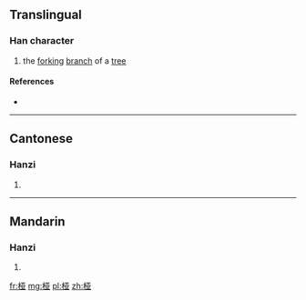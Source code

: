 {{also|椏}}
==Translingual==

===Han character===
{{Han char|rn=75|rad=木|as=06|sn=10|four=|canj=DMTC|ids=⿰木亚}}

# the [[fork]]ing [[branch]] of a [[tree]]

====References====
* {{Han ref|kx=0526.211|hdz=21195.041|uh=6860|ud=26720}}

----

==Cantonese==

===Hanzi===
{{yue-hanzi|jyut=|y=nga4|tra=椏}}

# {{defn|lang=yue|sort=木06}}

----

==Mandarin==

===Hanzi===
{{cmn-hanzi|tra=椏|pin=[[yá]] ([[ya2]])|wg=ya<sup>2</sup>}}

# {{defn|lang=cmn|sort=木06}}

[[fr:桠]]
[[mg:桠]]
[[pl:桠]]
[[zh:桠]]